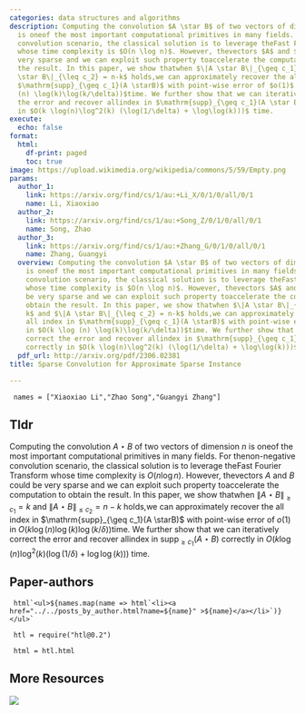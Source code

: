```yaml
---
categories: data structures and algorithms
description: Computing the convolution $A \star B$ of two vectors of dimension $n$
  is oneof the most important computational primitives in many fields. For thenon-negative
  convolution scenario, the classical solution is to leverage theFast Fourier Transform
  whose time complexity is $O(n \log n)$. However, thevectors $A$ and $B$ could be
  very sparse and we can exploit such property toaccelerate the computation to obtain
  the result. In this paper, we show thatwhen $\|A \star B\|_{\geq c_1} = k$ and $\|A
  \star B\|_{\leq c_2} = n-k$ holds,we can approximately recover the all index in
  $\mathrm{supp}_{\geq c_1}(A \starB)$ with point-wise error of $o(1)$ in $O(k \log
  (n) \log(k)\log(k/\delta))$time. We further show that we can iteratively correct
  the error and recover allindex in $\mathrm{supp}_{\geq c_1}(A \star B)$ correctly
  in $O(k \log(n)\log^2(k) (\log(1/\delta) + \log\log(k)))$ time.
execute:
  echo: false
format:
  html:
    df-print: paged
    toc: true
image: https://upload.wikimedia.org/wikipedia/commons/5/59/Empty.png
params:
  author_1:
    link: https://arxiv.org/find/cs/1/au:+Li_X/0/1/0/all/0/1
    name: Li, Xiaoxiao
  author_2:
    link: https://arxiv.org/find/cs/1/au:+Song_Z/0/1/0/all/0/1
    name: Song, Zhao
  author_3:
    link: https://arxiv.org/find/cs/1/au:+Zhang_G/0/1/0/all/0/1
    name: Zhang, Guangyi
  overview: Computing the convolution $A \star B$ of two vectors of dimension $n$
    is oneof the most important computational primitives in many fields. For thenon-negative
    convolution scenario, the classical solution is to leverage theFast Fourier Transform
    whose time complexity is $O(n \log n)$. However, thevectors $A$ and $B$ could
    be very sparse and we can exploit such property toaccelerate the computation to
    obtain the result. In this paper, we show thatwhen $\|A \star B\|_{\geq c_1} =
    k$ and $\|A \star B\|_{\leq c_2} = n-k$ holds,we can approximately recover the
    all index in $\mathrm{supp}_{\geq c_1}(A \starB)$ with point-wise error of $o(1)$
    in $O(k \log (n) \log(k)\log(k/\delta))$time. We further show that we can iteratively
    correct the error and recover allindex in $\mathrm{supp}_{\geq c_1}(A \star B)$
    correctly in $O(k \log(n)\log^2(k) (\log(1/\delta) + \log\log(k)))$ time.
  pdf_url: http://arxiv.org/pdf/2306.02381
title: Sparse Convolution for Approximate Sparse Instance

---
```

```ojs

 names = ["Xiaoxiao Li","Zhao Song","Guangyi Zhang"] 

``` 

## Tldr 
Computing the convolution $A \star B$ of two vectors of dimension $n$ is oneof the most important computational primitives in many fields. For thenon-negative convolution scenario, the classical solution is to leverage theFast Fourier Transform whose time complexity is $O(n \log n)$. However, thevectors $A$ and $B$ could be very sparse and we can exploit such property toaccelerate the computation to obtain the result. In this paper, we show thatwhen $\|A \star B\|_{\geq c_1} = k$ and $\|A \star B\|_{\leq c_2} = n-k$ holds,we can approximately recover the all index in $\mathrm{supp}_{\geq c_1}(A \starB)$ with point-wise error of $o(1)$ in $O(k \log (n) \log(k)\log(k/\delta))$time. We further show that we can iteratively correct the error and recover allindex in $\mathrm{supp}_{\geq c_1}(A \star B)$ correctly in $O(k \log(n)\log^2(k) (\log(1/\delta) + \log\log(k)))$ time.

## Paper-authors

```ojs

 html`<ul>${names.map(name => html`<li><a href="../../posts_by_author.html?name=${name}" >${name}</a></li>`)}</ul>` 

``` 

```ojs

 htl = require("htl@0.2") 

``` 

```ojs

 html = htl.html 

``` 

## More Resources
[![](https://img.shields.io/badge/PDF-green?style=flat)]({{< meta params.pdf_url >}})
